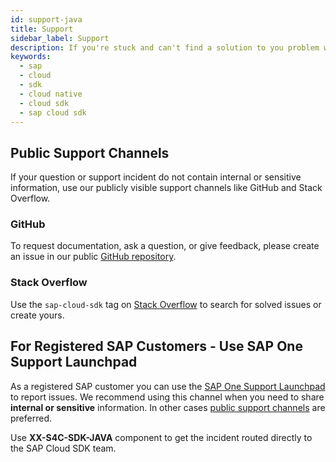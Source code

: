 ```yaml
---
id: support-java
title: Support
sidebar_label: Support
description: If you're stuck and can't find a solution to you problem with SAP Cloud SDK, we're here to help you.
keywords:
  - sap
  - cloud
  - sdk
  - cloud native
  - cloud sdk
  - sap cloud sdk
---
```


## Public Support Channels

If your question or support incident do not contain internal or sensitive information, use our publicly visible support channels like GitHub and Stack Overflow.

### GitHub

To request documentation, ask a question, or give feedback, please create an issue in our public [GitHub repository](https://github.com/SAP/cloud-sdk/issues/new/choose).

### Stack Overflow

Use the `sap-cloud-sdk` tag on [Stack Overflow](https://stackoverflow.com/questions/tagged/sap-cloud-sdk) to search for solved issues or create yours.

## For Registered SAP Customers - Use SAP One Support Launchpad

As a registered SAP customer you can use the [SAP One Support Launchpad](https://launchpad.support.sap.com/) to report issues.
We recommend using this channel when you need to share **internal or sensitive** information.
In other cases [public support channels](#public-support-channels) are preferred.

Use **XX-S4C-SDK-JAVA** component to get the incident routed directly to the SAP Cloud SDK team.
